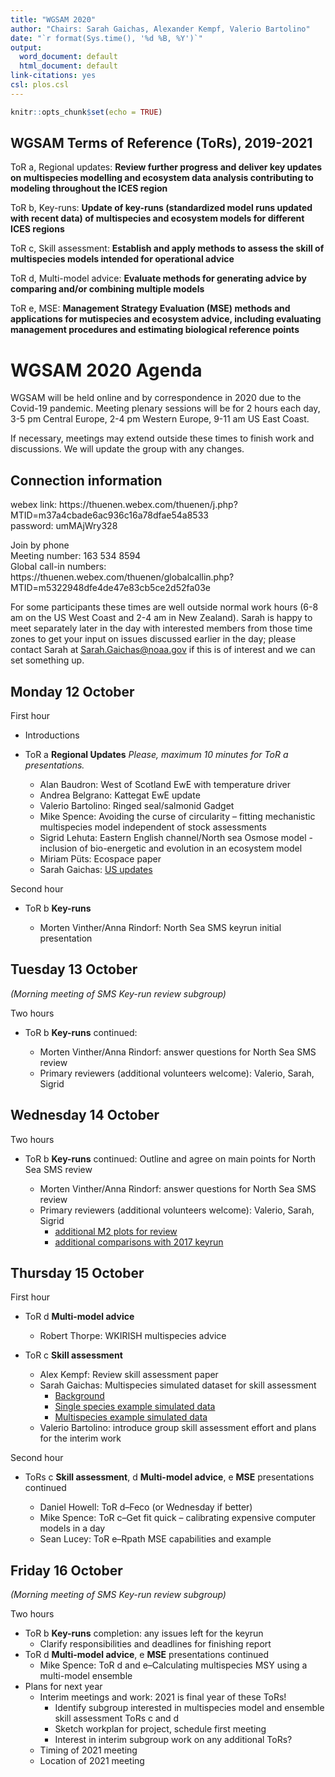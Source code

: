 ```yaml
---
title: "WGSAM 2020"
author: "Chairs: Sarah Gaichas, Alexander Kempf, Valerio Bartolino"
date: "`r format(Sys.time(), '%d %B, %Y')`"
output:
  word_document: default
  html_document: default
link-citations: yes
csl: plos.csl
---
```


```r
knitr::opts_chunk$set(echo = TRUE)
```

## WGSAM Terms of Reference (ToRs), 2019-2021

ToR a, Regional updates: **Review further progress and deliver key updates on multispecies modelling and ecosystem data analysis contributing to modeling throughout the ICES region**

ToR b, Key-runs:  **Update of key-runs (standardized model runs updated with recent data) of multispecies and ecosystem models for different ICES regions**

ToR c, Skill assessment: **Establish and apply methods to assess the skill of multispecies models intended for operational advice**

ToR d, Multi-model advice: **Evaluate methods for generating advice by comparing and/or combining multiple models**

ToR e, MSE: **Management Strategy Evaluation (MSE) methods and applications for mutispecies and ecosystem advice, including evaluating management procedures and estimating biological reference points**

# WGSAM 2020 Agenda

WGSAM will be held online and by correspondence in 2020 due to the Covid-19 pandemic. Meeting plenary sessions will be for 2 hours each day, 3-5 pm Central Europe, 2-4 pm Western Europe, 9-11 am US East Coast.

If necessary, meetings may extend outside these times to finish work and discussions. We will update the group with any changes.

## Connection information

webex link: https://thuenen.webex.com/thuenen/j.php?MTID=m37a4cbade6ac936c16a78dfae54a8533  
password: umMAjWry328

Join by phone  
Meeting number: 163 534 8594  
Global call-in numbers: https://thuenen.webex.com/thuenen/globalcallin.php?MTID=m5322948dfe4de47e83cb5ce2d52fa03e

For some participants these times are well outside normal work hours (6-8 am on the US West Coast and 2-4 am in New Zealand). Sarah is happy to meet separately later in the day with interested members from those time zones to get your input on issues discussed earlier in the day; please contact Sarah at <Sarah.Gaichas@noaa.gov> if this is of interest and we can set something up.

## Monday 12 October

First hour

* Introductions

* ToR a **Regional Updates** *Please, maximum 10 minutes for ToR a presentations.*

    - Alan Baudron: West of Scotland EwE with temperature driver 
    - Andrea Belgrano: Kattegat EwE update 
    - Valerio Bartolino: Ringed seal/salmonid Gadget
    - Mike Spence: Avoiding the curse of circularity – fitting mechanistic multispecies model independent of stock assessments
    - Sigrid Lehuta: Eastern English channel/North sea Osmose model - inclusion of bio-energetic and evolution in an ecosystem model
    - Miriam Püts: Ecospace paper
    - Sarah Gaichas: [US updates](https://noaa-edab.github.io/presentations/20201012_WGSAM_USupdate_Gaichas.html)  

Second hour

* ToR b **Key-runs** 

    - Morten Vinther/Anna Rindorf: North Sea SMS keyrun initial presentation  

## Tuesday 13 October

*(Morning meeting of SMS Key-run review subgroup)*

Two hours

* ToR b **Key-runs** continued: 

    - Morten Vinther/Anna Rindorf: answer questions for North Sea SMS review
    - Primary reviewers (additional volunteers welcome): Valerio, Sarah, Sigrid

## Wednesday 14 October

Two hours

* ToR b **Key-runs** continued: Outline and agree on main points for North Sea SMS review

    - Morten Vinther/Anna Rindorf: answer questions for North Sea SMS review
    - Primary reviewers (additional volunteers welcome): Valerio, Sarah, Sigrid
        - [additional M2 plots for review](https://ices-eg.github.io/wg_WGSAM/NorthSeaKeyRun_HerringM2.html)
        - [additional comparisons with 2017 keyrun](https://ices-eg.github.io/wg_WGSAM/NorthSeaKeyRun_SuppPlots.html)


## Thursday 15 October

First hour

* ToR d **Multi-model advice**

    - Robert Thorpe: WKIRISH multispecies advice  
  
* ToR c **Skill assessment** 

    - Alex Kempf: Review skill assessment paper
    - Sarah Gaichas: Multispecies simulated dataset for skill assessment
        - [Background](https://sgaichas.github.io/poseidon-dev/atlantisom_landingpage.html)
        - [Single species example simulated data](https://sgaichas.github.io/poseidon-dev/NOBAcod.html)
        - [Multispecies example simulated data](https://sgaichas.github.io/poseidon-dev/NOBAmsdiets.html)
    - Valerio Bartolino: introduce group skill assessment effort and plans for the interim work 

Second hour

* ToRs c **Skill assessment**, d **Multi-model advice**, e **MSE** presentations continued

    - Daniel Howell: ToR d--Feco (or Wednesday if better)
    - Mike Spence: ToR c--Get fit quick – calibrating expensive computer models  in a day
    - Sean Lucey: ToR e--Rpath MSE capabilities and example


## Friday 16 October

*(Morning meeting of SMS Key-run review subgroup)*

Two hours

* ToR b **Key-runs** completion: any issues left for the keyrun
    - Clarify responsibilities and deadlines for finishing report

* ToR d **Multi-model advice**, e **MSE** presentations continued     
    - Mike Spence: ToR d and e--Calculating multispecies MSY using a multi-model ensemble
    

* Plans for next year
    - Interim meetings and work: 2021 is final year of these ToRs!
        - Identify subgroup interested in multispecies model and ensemble skill assessment ToRs c and d
        - Sketch workplan for project, schedule first meeting
        - Interest in interim subgroup work on any additional ToRs?
    - Timing of 2021 meeting
    - Location of 2021 meeting 




